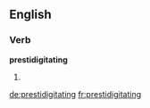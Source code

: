 ==English==

===Verb===
'''prestidigitating'''

# {{present participle of|prestidigitate}}

[[de:prestidigitating]]
[[fr:prestidigitating]]